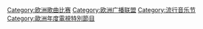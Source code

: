 {{catmore}}
{{Commonscat|Eurovision}}

{{DEFAULTSORT:Eurovision}}
[[Category:欧洲歌曲比赛|Category:欧洲歌曲比赛]]
[[Category:欧洲广播联盟|Category:欧洲广播联盟]]
[[Category:流行音乐节|Category:流行音乐节]]
[[Category:歐洲年度電視特別節目|Category:歐洲年度電視特別節目]]